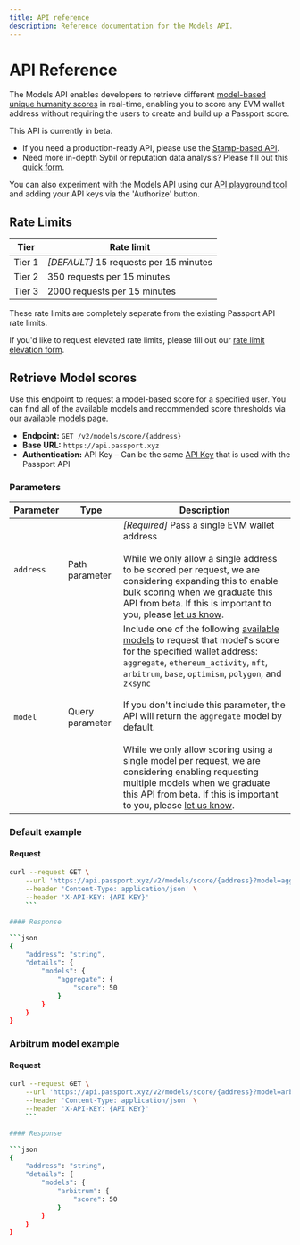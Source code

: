```yaml
---
title: API reference
description: Reference documentation for the Models API.
---
```



# API Reference

The Models API enables developers to retrieve different [model-based unique humanity scores](available-models) in real-time, enabling you to score any EVM wallet address without requiring the users to create and build up a Passport score. 

This API is currently in beta. 
* If you need a production-ready API, please use the [Stamp-based API](../passport-api/overview).
* Need more in-depth Sybil or reputation data analysis? Please fill out this [quick form](https://docs.google.com/forms/d/e/1FAIpQLScDHGifo2IWkBxsMKcGJ2Qr24mnYM6G5hao7oin5f3OOZFkgw/viewform). 

You can also experiment with the Models API using our [API playground tool](https://api.passport.xyz/v2/docs) and adding your API keys via the 'Authorize' button.


## Rate Limits

|Tier |Rate limit |
|--|--|
|Tier 1 | *[DEFAULT]* 15 requests per 15 minutes |
|Tier 2 | 350 requests per 15 minutes |
|Tier 3 | 2000 requests per 15 minutes |

These rate limits are completely separate from the existing Passport API rate limits.

If you'd like to request elevated rate limits, please fill out our [rate limit elevation form](https://docs.google.com/forms/d/e/1FAIpQLSe5B7zXTUQUt_aWdqTiUhjAhz56pS49Q8meuzLSgGxYTZRwAw/viewform).


## Retrieve Model scores

Use this endpoint to request a model-based score for a specified user. You can find all of the available models and recommended score thresholds via our [available models](available-models) page.

* **Endpoint:** `GET /v2/models/score/{address}`
* **Base URL:** `https://api.passport.xyz`
* **Authentication:** API Key – Can be the same [API Key](../passport-api/getting-access) that is used with the Passport API

### Parameters

|Parameter |Type |Description |
|--|--|--|
|`address` |Path parameter| *[Required]* Pass a single EVM wallet address<br /><br />While we only allow a single address to be scored per request, we are considering expanding this to enable bulk scoring when we graduate this API from beta. If this is important to you, please [let us know](https://docs.google.com/forms/d/e/1FAIpQLSeKUu1flQfdNSYKLBhUk6gNwdypUk5STMNsufkOZ58vWI_g9w/viewform). |
|`model`  |Query parameter | Include one of the following [available models](available-models) to request that model's score for the specified wallet address: <br />`aggregate`, `ethereum_activity`, `nft`, `arbitrum`, `base`, `optimism`, `polygon`, and `zksync`<br /><br />If you don't include this parameter, the API will return the `aggregate` model by default.<br /><br />While we only allow scoring using a single model per request, we are considering enabling requesting multiple models when we graduate this API from beta. If this is important to you, please [let us know](https://docs.google.com/forms/d/e/1FAIpQLSeKUu1flQfdNSYKLBhUk6gNwdypUk5STMNsufkOZ58vWI_g9w/viewform). |


### Default example

#### Request

```bash
curl --request GET \
    --url 'https://api.passport.xyz/v2/models/score/{address}?model=aggregate' \
    --header 'Content-Type: application/json' \
    --header 'X-API-KEY: {API KEY}'
    ```

#### Response

```json
{
    "address": "string",
    "details": {
        "models": {
            "aggregate": {
                "score": 50 
            }
        } 
    }
}
```


### Arbitrum model example

#### Request

```bash
curl --request GET \
    --url 'https://api.passport.xyz/v2/models/score/{address}?model=arbitrum' \
    --header 'Content-Type: application/json' \
    --header 'X-API-KEY: {API KEY}'
    ```

#### Response

```json
{
    "address": "string",
    "details": {
        "models": {
            "arbitrum": {
                "score": 50 
            }
        } 
    }
}
```